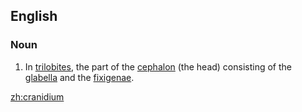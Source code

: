 ==English==

===Noun===
{{en-noun}}

# {{lb|en|anatomy}} In [[trilobite]]s, the part of the [[cephalon]] (the head) consisting of the [[glabella]] and the [[fixigena]]e.

[[zh:cranidium]]
